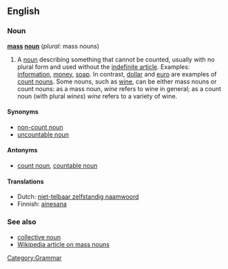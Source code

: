 ==English==
===Noun===
'''[[mass]] [[noun]]''' (''plural'': mass nouns)

#A [[noun]] describing something that cannot be counted, usually with no plural form and used without the [[indefinite article]].  Examples: [[information]], [[money]], [[soap]].  In contrast, [[dollar]] and [[euro]] are examples of [[count noun]]s.  Some nouns, such as [[wine]], can be either mass nouns or count nouns: as a mass noun, ''wine'' refers to wine in general; as a count noun (with plural ''wines'') ''wine'' refers to a variety of wine.

====Synonyms====
*[[non-count noun]]
*[[uncountable noun]]

====Antonyms====
*[[count noun]], [[countable noun]]

====Translations====
*Dutch: [[niet-telbaar zelfstandig naamwoord]]
*Finnish: [[ainesana]]

===See also===
*[[collective noun]]
*[[w:Mass noun|Wikipedia article on mass nouns]]

[[Category:Grammar]]